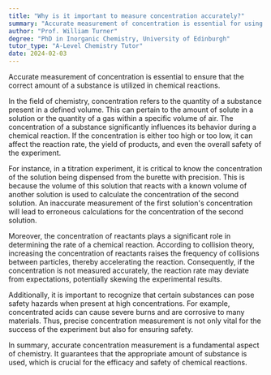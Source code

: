 ```yaml
---
title: "Why is it important to measure concentration accurately?"
summary: "Accurate measurement of concentration is essential for using the correct amount of substances in chemical reactions, ensuring effective and reliable outcomes in experiments and processes."
author: "Prof. William Turner"
degree: "PhD in Inorganic Chemistry, University of Edinburgh"
tutor_type: "A-Level Chemistry Tutor"
date: 2024-02-03
---
```


Accurate measurement of concentration is essential to ensure that the correct amount of a substance is utilized in chemical reactions. 

In the field of chemistry, concentration refers to the quantity of a substance present in a defined volume. This can pertain to the amount of solute in a solution or the quantity of a gas within a specific volume of air. The concentration of a substance significantly influences its behavior during a chemical reaction. If the concentration is either too high or too low, it can affect the reaction rate, the yield of products, and even the overall safety of the experiment.

For instance, in a titration experiment, it is critical to know the concentration of the solution being dispensed from the burette with precision. This is because the volume of this solution that reacts with a known volume of another solution is used to calculate the concentration of the second solution. An inaccurate measurement of the first solution's concentration will lead to erroneous calculations for the concentration of the second solution.

Moreover, the concentration of reactants plays a significant role in determining the rate of a chemical reaction. According to collision theory, increasing the concentration of reactants raises the frequency of collisions between particles, thereby accelerating the reaction. Consequently, if the concentration is not measured accurately, the reaction rate may deviate from expectations, potentially skewing the experimental results.

Additionally, it is important to recognize that certain substances can pose safety hazards when present at high concentrations. For example, concentrated acids can cause severe burns and are corrosive to many materials. Thus, precise concentration measurement is not only vital for the success of the experiment but also for ensuring safety.

In summary, accurate concentration measurement is a fundamental aspect of chemistry. It guarantees that the appropriate amount of substance is used, which is crucial for the efficacy and safety of chemical reactions.
    